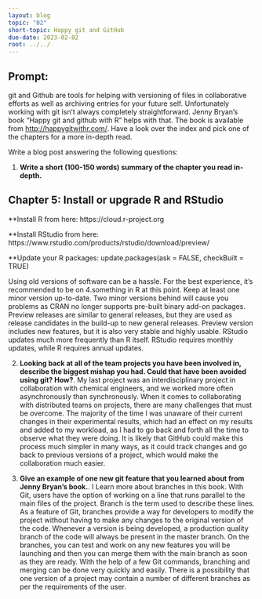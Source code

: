 ```yaml
---
layout: blog
topic: "02"
short-topic: Happy git and GitHub
due-date: 2023-02-02
root: ../../
---
```


## Prompt:

git and Github are tools for helping with versioning of files in collaborative efforts as well as archiving entries for your future self. 
Unfortunately working with git isn't always completely straightforward. 
Jenny Bryan's book "Happy git and github with R" helps with that. The book is available from [http://happygitwithr.com/](http://happygitwithr.com/). Have a look over the index and pick one of the chapters for a more in-depth read.

Write a blog post answering the following questions: 

1. **Write a short (100-150 words) summary of the chapter you read in-depth.**

## Chapter 5: Install or upgrade R and RStudio

**Install R from here: https://cloud.r-project.org

**Install RStudio from here: https://www.rstudio.com/products/rstudio/download/preview/

**Update your R packages: update.packages(ask = FALSE, checkBuilt = TRUE)

Using old versions of software can be a hassle. For the best experience, it's recommended to be on 4.something in R at this point. Keep at least one minor version up-to-date. Two minor versions behind will cause you problems as CRAN no longer supports pre-built binary add-on packages. Preview releases are similar to general releases, but they are used as release candidates in the build-up to new general releases. Preview version includes new features, but it is also very stable and highly usable. RStudio updates much more frequently than R itself. RStudio requires monthly updates, while R requires annual updates.

2. **Looking back at all of the team projects you have been involved in, describe the biggest mishap you had. Could that have been avoided using git? How?**. 
My last project was an interdisciplinary project in collaboration with chemical engineers, and we worked more often asynchronously than synchronously. When it comes to collaborating with distributed teams on projects, there are many challenges that must be overcome. The majority of the time I was unaware of their current changes in their experimental results, which had an effect on my results and added to my workload, as I had to go back and forth all the time to observe what they were doing. It is likely that GitHub could make this process much simpler in many ways, as it could track changes and go back to previous versions of a project, which would make the collaboration much easier.

3. **Give an example of one new git feature that you learned about from Jenny Bryan's book.**.
I Learn more about branches in this book. With Git, users have the option of working on a line that runs parallel to the main files of the project. Branch is the term used to describe these lines. As a feature of Git, branches provide a way for developers to modify the project without having to make any changes to the original version of the code. Whenever a version is being developed, a production quality branch of the code will always be present in the master branch. On the branches, you can test and work on any new features you will be launching and then you can merge them with the main branch as soon as they are ready. With the help of a few Git commands, branching and merging can be done very quickly and easily. There is a possibility that one version of a project may contain a number of different branches as per the requirements of the user.
